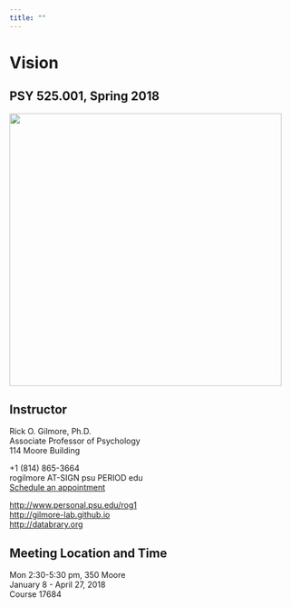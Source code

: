 ```yaml
---
title: ""
---
```


# Vision

## PSY 525.001, Spring 2018

<img src="https://www.thebridgeva.org/wp-content/uploads/2016/01/shutterstock_129632420.jpg" width=480px/>

## Instructor

Rick O. Gilmore, Ph.D.</br>
Associate Professor of Psychology</br>
114 Moore Building</br>

+1 (814) 865-3664</br>
rogilmore AT-SIGN psu PERIOD edu</br>
[Schedule an appointment](http://doodle.com/rickgilmore)</br>

[http://www.personal.psu.edu/rog1](http://www.personal.psu.edu/rog1)</br>
[http://gilmore-lab.github.io](http://gilmore-lab.github.io)</br>
[http://databrary.org](http://databrary.org)

## Meeting Location and Time

Mon 2:30-5:30 pm, 350 Moore</br>
January 8 - April 27, 2018</br>
Course 17684</br>